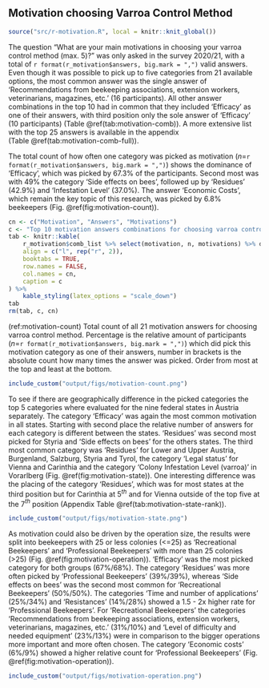 ## Motivation choosing Varroa Control Method

```r
source("src/r-motivation.R", local = knitr::knit_global())
```

The question "What are your main motivations in choosing your varroa control method (max. 5)?" was only asked in the survey 2020/21, with a total of `r format(r_motivation$answers, big.mark = ",")` valid answers. Even though it was possible to pick up to five categories from 21 available options, the most common answer was the single answer of 'Recommendations from beekeeping associations, extension workers, veterinarians, magazines, etc.' (16 participants). All other answer combinations in the top 10 had in common that they included 'Efficacy' as one of their answers, with third position only the sole answer of 'Efficacy' (10 participants) (Table&nbsp;\@ref(tab:motivation-comb)). A more extensive list with the top 25 answers is available in the appendix (Table&nbsp;\@ref(tab:motivation-comb-full)).

The total count of how often one category was picked as motivation (*n*=`r format(r_motivation$answers, big.mark = ",")`) shows the dominance of 'Efficacy', which was picked by 67.3% of the participants. Second most was with 49% the category 'Side effects on bees', followed up by 'Residues' (42.9%) and 'Infestation Level' (37.0%). The answer 'Economic Costs', which remain the key topic of this research, was picked by 6.8% beekeepers (Fig.&nbsp;\@ref(fig:motivation-count)).

```r
cn <- c("Motivation", "Answers", "Motivations")
c <- "Top 10 motivation answers combinations for choosing varroa control method given by participants (\\textit{n}=1,255). Participants could select out of a pool of 21 categories and where able to pick up to 5 categories maximum. 'Answers' is the total number this combination was picked and 'Motivations' are the number of different categories in this combination, whereas 1 would indicate a single answer."
tab <- knitr::kable(
    r_motivation$comb_list %>% select(motivation, n, motivations) %>% dplyr::slice_max(n, n = 10),
    align = c("l", rep("r", 2)),
    booktabs = TRUE,
    row.names = FALSE,
    col.names = cn,
    caption = c
) %>%
    kable_styling(latex_options = "scale_down")
tab
rm(tab, c, cn)
```

(ref:motivation-count) Total count of all 21 motivation answers for choosing varroa control method. Percentage is the relative amount of participants (*n*=`r format(r_motivation$answers, big.mark = ",")`) which did pick this motivation category as one of their answers, number in brackets is the absolute count how many times the answer was picked. Order from most at the top and least at the bottom.

```r
include_custom("output/figs/motivation-count.png")
```

To see if there are geographically difference in the picked categories the top 5 categories where evaluated for the nine federal states in Austria separately. The category 'Efficacy' was again the most common motivation in all states. Starting with second place the relative number of answers for each category is different between the states. 'Residues' was second most picked for Styria and 'Side effects on bees' for the others states. The third most common category was 'Residues' for Lower and Upper Austria, Burgenland, Salzburg, Styria and Tyrol, the category 'Legal status' for Vienna and Carinthia and the category 'Colony Infestation Level (varroa)' in Vorarlberg (Fig.&nbsp;\@ref(fig:motivation-state)). One interesting difference was the placing of the category 'Residues', which was for most states at the third position but for Carinthia at 5$^{th}$ and for Vienna outside of the top five at the 7$^{th}$ position (Appendix Table \@ref(tab:motivation-state-rank)).

```r
include_custom("output/figs/motivation-state.png")
```

As motivation could also be driven by the operation size, the results were split into beekeepers with 25 or less colonies (<=25) as 'Recreational Beekeepers' and 'Professional Beekeepers' with more than 25 colonies (>25) (Fig. \@ref(fig:motivation-operation)). 'Efficacy' was the most picked category for both groups (67%/68%). The category 'Residues' was more often picked by 'Professional Beekeepers' (39%/39%), whereas 'Side effects on bees' was the second most common for 'Recreational Beekeepers' (50%/50%). The categories 'Time and number of applications' (25%/34%) and 'Resistances' (14%/28%) showed a 1.5 - 2x higher rate for 'Professional Beekeepers'. For 'Recreational Beekeepers' the categories 'Recommendations from beekeeping associations, extension workers, veterinarians, magazines, etc.' (31%/10%) and 'Level of difficulty and needed equipment' (23%/13%) were in comparison to the bigger operations more important and more often chosen. The category 'Economic costs' (6%/9%) showed a higher relative count for 'Professional Beekeepers' (Fig. \@ref(fig:motivation-operation)).

```r
include_custom("output/figs/motivation-operation.png")
```
